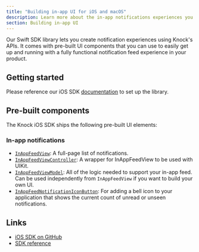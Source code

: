 ```yaml
---
title: "Building in-app UI for iOS and macOS"
description: Learn more about the in-app notifications experiences you can build for iOS and macOS applications with Knock.
section: Building in-app UI
---
```


Our Swift SDK library lets you create notification experiences using Knock's APIs. It comes with pre-built UI components that you can use to easily get up and running with a fully functional notification feed experience in your product.

## Getting started

Please reference our iOS SDK [documentation](/in-app-ui/ios/sdk/quick-start) to set up the library.

## Pre-built components

The Knock iOS SDK ships the following pre-built UI elements:

### In-app notifications

- [`InAppFeedView`](/in-app-ui/ios/components#knockinappfeedview): A full-page list of notifications.
- [`InAppFeedViewController`](/in-app-ui/ios/components#knockinappfeedview): A wrapper for InAppFeedView to be used with UIKit.
- [`InAppFeedViewModel`](/in-app-ui/ios/components#knockinappfeedviewmodel): All of the logic needed to support your in-app feed. Can be used independently from `InAppFeedView` if you want to build your own UI.
- [`InAppFeedNotificationIconButton`](/in-app-ui/ios/components#inappfeednotificationiconbutton): For adding a bell icon to your application that shows the current count of unread or unseen notifications.

## Links

- [iOS SDK on GitHub](https://github.com/knocklabs/knock-swift)
- [SDK reference](/in-app-ui/ios/sdk/reference)
